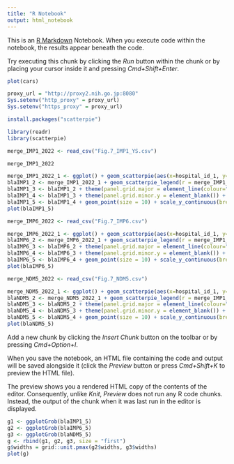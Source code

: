 ```yaml
---
title: "R Notebook"
output: html_notebook
---
```


This is an [R Markdown](http://rmarkdown.rstudio.com) Notebook. When you execute code within the notebook, the results appear beneath the code.

Try executing this chunk by clicking the *Run* button within the chunk or by placing your cursor inside it and pressing *Cmd+Shift+Enter*.

```r
plot(cars)
```

```r
proxy_url = "http://proxy2.nih.go.jp:8080"
Sys.setenv("http_proxy" = proxy_url)
Sys.setenv("https_proxy" = proxy_url)
```

```r
install.packages("scatterpie")
```

```r
library(readr)
library(scatterpie)
```

```r
merge_IMP1_2022 <- read_csv("Fig.7_IMP1_YS.csv")
```

```r
merge_IMP1_2022
```

```r
merge_IMP1_2022_1 <- ggplot() + geom_scatterpie(aes(x=hospital_id_1, y=Y_axis_id_imp, r = value_1/5), data = merge_IMP1_2022, cols = colnames(merge_IMP1_2022[, 8:12]), alpha = 0.75) + scale_fill_manual(values = c("Klebsiella spp" = "green3", "Escherichia coli" = "darkorange1", "Enterobacter spp" = "deeppink", "Citrobacter freundii" = "blue2", "others"="grey40")) + labs(x = "Hospital", y = "Inc type") + theme_bw()
blaIMP1_2 <- merge_IMP1_2022_1 + geom_scatterpie_legend(r = merge_IMP1_2022$value_1/5, x=72, y=2)
blaIMP1_3 <- blaIMP1_2 + theme(panel.grid.major = element_line(colour="black", linetype="dashed", size=0.5))
blaIMP1_4 <- blaIMP1_3 + theme(panel.grid.minor.y = element_blank()) + theme(panel.grid.minor.x = element_blank()) + theme(axis.text.x = element_text(angle = 90, hjust = 1)) + theme(text = element_text(size = 16)) + theme(axis.title.x=element_text(size=20, lineheight=.9)) + theme(axis.title.y=element_text(size=20, lineheight=.9)) + theme(legend.title=element_blank(), axis.text=element_text(colour = "black"))
blaIMP1_5 <- blaIMP1_4 + geom_point(size = 10) + scale_y_continuous(breaks=c(0, 1, 2, 3, 4, 5, 6, 7, 8, 9, 10, 11, 12), labels=c('others', 'ND', 'IncN-IncFIA', 'IncN', 'IncM2', 'IncM1', 'IncHI2', 'IncFII(pECLA)', 'IncFII', 'IncFIB-FII', 'IncFIA-R', 'IncFIA', 'IncC')) + scale_x_continuous(breaks=c(30, 20, 34, 6, 29, 11, 32, 28, 18, 0, 23, 16, 13, 15, 44, 25, 53, 51, 10, 70, 27, 17, 8, 4, 21, 22, 59, 62, 67, 58, 55, 49, 48, 47, 45, 69, 68, 35, 64, 65, 43, 40, 39, 38, 63, 57, 1, 61, 60, 56, 50, 52, 14, 3, 66, 9, 5, 2, 19, 31, 12, 41, 37, 54, 26, 46, 24, 33, 7, 36, 42), labels=c('Aichi-C', 'Hyogo-A', 'Gifu-A', 'Fukuoka-D', 'Aichi-D', 'Ehime-A', 'Shizuoka-B', 'Aichi-F', 'Hyogo-C', 'Okinawa-A', 'Osaka-A', 'Hyogo-E', 'Okayama-C', 'Nara-A', 'Toky-S', 'Mie-A', 'Tokyo-I', 'Tokyo-K', 'Kochi-A', 'Yamagata-A', 'Aichi-G', 'Hyogo-D', 'Fukuoka-B', 'Fukuoka-F', 'Osaka-E', 'Osaka-B', 'Tokyo-B', 'Chiba-C', 'Tochigi-A', 'Tokyo-C', 'Tokyo-F', 'Tokyo-M', 'Tokyo-N', 'Tokyo-P', 'Tokyo-R', 'Yamagata-B', 'Ibaraki-A', 'Nagano-A', 'Saitama-D', 'Saitama-C', 'Kanagawa-A', 'Kanagawa-D', 'Kanagawa-E', 'Kanagawa-F', 'Chiba-A', 'Tokyo-D', 'Kumamoto-A', 'Chiba-D', 'Tokyo-A', 'Tokyo-E', 'Tokyo-L', 'Tokyo-J', 'Okayama-B', 'Fukuoka-G', 'Saitama-A', 'Fukuoka-A', 'Fukuoka-E', 'Saga-A', 'Hyogo-B', 'Aiichi-A', 'Tokushima-A', 'Kanagawa-C', 'Kanagawa-G', 'Tokyo-G', 'Aichi-H', 'Tokyo-Q', 'Kyoto-B', 'Shizuoka-A', 'Fukuoka-C', 'Kanazawa-A', 'Kanagawa-B'))
plot(blaIMP1_5)
```

```r
merge_IMP6_2022 <- read_csv("Fig.7_IMP6.csv")
```

```r
merge_IMP6_2022_1 <- ggplot() + geom_scatterpie(aes(x=hospital_id_1, y=Y_axis_id_imp, r = value_1/5), data = merge_IMP6_2022, cols = colnames(merge_IMP6_2022[, 8:12]), alpha = 0.75) + scale_fill_manual(values = c("Klebsiella spp" = "green3", "Escherichia coli" = "darkorange1", "Enterobacter spp" = "deeppink", "Citrobacter freundii" = "blue2", "others"="grey40")) + labs(x = "Hospital", y = "Inc type") + theme_bw()
blaIMP6_2 <- merge_IMP6_2022_1 + geom_scatterpie_legend(r = merge_IMP1_2022$value_1/5, x=72, y=2)
blaIMP6_3 <- blaIMP6_2 + theme(panel.grid.major = element_line(colour="black", linetype="dashed", size=0.5))
blaIMP6_4 <- blaIMP6_3 + theme(panel.grid.minor.y = element_blank()) + theme(panel.grid.minor.x = element_blank()) + theme(axis.text.x = element_text(angle = 90, hjust = 1)) + theme(text = element_text(size = 12)) + theme(axis.title.x=element_text(size=20, lineheight=.9)) + theme(axis.title.y=element_text(size=20, lineheight=.9)) + theme(legend.title=element_blank(), axis.text=element_text(colour = "black"))
blaIMP6_5 <- blaIMP6_4 + geom_point(size = 10) + scale_y_continuous(breaks=c(0, 1, 2, 3, 4), labels=c('IncN-FIB', 'IncN', 'IncHI2', 'IncFIA-FII-N', 'IncFIA-FIB-N')) + scale_x_continuous(breaks=c(30, 20, 34, 6, 29, 11, 32, 28, 18, 0, 23, 16, 13, 15, 44, 25, 53, 51, 10, 70, 27, 17, 8, 4, 21, 22, 59, 62, 67, 58, 55, 49, 48, 47, 45, 69, 68, 35, 64, 65, 43, 40, 39, 38, 63, 57, 1, 61, 60, 56, 50, 52, 14, 3, 66, 9, 5, 2, 19, 31, 12, 41, 37, 54, 26, 46, 24, 33, 7, 36, 42), labels=c('Aichi-C', 'Hyogo-A', 'Gifu-A', 'Fukuoka-D', 'Aichi-D', 'Ehime-A', 'Shizuoka-B', 'Aichi-F', 'Hyogo-C', 'Okinawa-A', 'Osaka-A', 'Hyogo-E', 'Okayama-C', 'Nara-A', 'Toky-S', 'Mie-A', 'Tokyo-I', 'Tokyo-K', 'Kochi-A', 'Yamagata-A', 'Aichi-G', 'Hyogo-D', 'Fukuoka-B', 'Fukuoka-F', 'Osaka-E', 'Osaka-B', 'Tokyo-B', 'Chiba-C', 'Tochigi-A', 'Tokyo-C', 'Tokyo-F', 'Tokyo-M', 'Tokyo-N', 'Tokyo-P', 'Tokyo-R', 'Yamagata-B', 'Ibaraki-A', 'Nagano-A', 'Saitama-D', 'Saitama-C', 'Kanagawa-A', 'Kanagawa-D', 'Kanagawa-E', 'Kanagawa-F', 'Chiba-A', 'Tokyo-D', 'Kumamoto-A', 'Chiba-D', 'Tokyo-A', 'Tokyo-E', 'Tokyo-L', 'Tokyo-J', 'Okayama-B', 'Fukuoka-G', 'Saitama-A', 'Fukuoka-A', 'Fukuoka-E', 'Saga-A', 'Hyogo-B', 'Aiichi-A', 'Tokushima-A', 'Kanagawa-C', 'Kanagawa-G', 'Tokyo-G', 'Aichi-H', 'Tokyo-Q', 'Kyoto-B', 'Shizuoka-A', 'Fukuoka-C', 'Kanazawa-A', 'Kanagawa-B'))
plot(blaIMP6_5)
```

```r
merge_NDM5_2022 <- read_csv("Fig.7_NDM5.csv")
```

```r
merge_NDM5_2022_1 <- ggplot() + geom_scatterpie(aes(x=hospital_id_1, y=Y_axis_id_imp, r = value_1/5), data = merge_NDM5_2022, cols = colnames(merge_NDM5_2022[, 8:12]), alpha = 0.75) + scale_fill_manual(values = c("Klebsiella spp" = "green3", "Escherichia coli" = "darkorange1", "Enterobacter spp" = "deeppink", "Citrobacter freundii" = "blue2", "others"="grey40")) + labs(x = "Hospital", y = "Inc type") + theme_bw()
blaNDM5_2 <- merge_NDM5_2022_1 + geom_scatterpie_legend(r = merge_IMP1_2022$value_1/5, x=72, y=2)
blaNDM5_3 <- blaNDM5_2 + theme(panel.grid.major = element_line(colour="black", linetype="dashed", size=0.5))
blaNDM5_4 <- blaNDM5_3 + theme(panel.grid.minor.y = element_blank()) + theme(panel.grid.minor.x = element_blank()) + theme(axis.text.x = element_text(angle = 90, hjust = 1)) + theme(text = element_text(size = 12)) + theme(axis.title.x=element_text(size=20, lineheight=.9)) + theme(axis.title.y=element_text(size=20, lineheight=.9)) + theme(legend.title=element_blank(), axis.text=element_text(colour = "black"))
blaNDM5_5 <- blaNDM5_4 + geom_point(size = 10) + scale_y_continuous(breaks=c(0, 1, 2, 3, 4, 5), labels=c('IncX3', 'IncN-R-X1', 'IncFII', 'IncFIB-FII', 'IncFIA-FIB-FII', 'IncFIA-FIB-FIC')) + scale_x_continuous(breaks=c(30, 20, 34, 6, 29, 11, 32, 28, 18, 0, 23, 16, 13, 15, 44, 25, 53, 51, 10, 70, 27, 17, 8, 4, 21, 22, 59, 62, 67, 58, 55, 49, 48, 47, 45, 69, 68, 35, 64, 65, 43, 40, 39, 38, 63, 57, 1, 61, 60, 56, 50, 52, 14, 3, 66, 9, 5, 2, 19, 31, 12, 41, 37, 54, 26, 46, 24, 33, 7, 36, 42), labels=c('Aichi-C', 'Hyogo-A', 'Gifu-A', 'Fukuoka-D', 'Aichi-D', 'Ehime-A', 'Shizuoka-B', 'Aichi-F', 'Hyogo-C', 'Okinawa-A', 'Osaka-A', 'Hyogo-E', 'Okayama-C', 'Nara-A', 'Toky-S', 'Mie-A', 'Tokyo-I', 'Tokyo-K', 'Kochi-A', 'Yamagata-A', 'Aichi-G', 'Hyogo-D', 'Fukuoka-B', 'Fukuoka-F', 'Osaka-E', 'Osaka-B', 'Tokyo-B', 'Chiba-C', 'Tochigi-A', 'Tokyo-C', 'Tokyo-F', 'Tokyo-M', 'Tokyo-N', 'Tokyo-P', 'Tokyo-R', 'Yamagata-B', 'Ibaraki-A', 'Nagano-A', 'Saitama-D', 'Saitama-C', 'Kanagawa-A', 'Kanagawa-D', 'Kanagawa-E', 'Kanagawa-F', 'Chiba-A', 'Tokyo-D', 'Kumamoto-A', 'Chiba-D', 'Tokyo-A', 'Tokyo-E', 'Tokyo-L', 'Tokyo-J', 'Okayama-B', 'Fukuoka-G', 'Saitama-A', 'Fukuoka-A', 'Fukuoka-E', 'Saga-A', 'Hyogo-B', 'Aiichi-A', 'Tokushima-A', 'Kanagawa-C', 'Kanagawa-G', 'Tokyo-G', 'Aichi-H', 'Tokyo-Q', 'Kyoto-B', 'Shizuoka-A', 'Fukuoka-C', 'Kanazawa-A', 'Kanagawa-B'))
plot(blaNDM5_5)
```

Add a new chunk by clicking the *Insert Chunk* button on the toolbar or by pressing *Cmd+Option+I*.

When you save the notebook, an HTML file containing the code and output will be saved alongside it (click the *Preview* button or press *Cmd+Shift+K* to preview the HTML file).

The preview shows you a rendered HTML copy of the contents of the editor. Consequently, unlike *Knit*, *Preview* does not run any R code chunks. Instead, the output of the chunk when it was last run in the editor is displayed.
```r
g1 <- ggplotGrob(blaIMP1_5)
g2 <- ggplotGrob(blaIMP6_5)
g3 <- ggplotGrob(blaNDM5_5)
g <- rbind(g1, g2, g3, size = "first")
g$widths = grid::unit.pmax(g2$widths, g3$widths)
plot(g)
```

